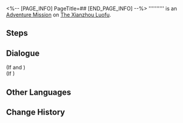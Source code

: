<%-- [PAGE_INFO]
PageTitle=##
[END_PAGE_INFO] --%>
{{Stub|Dialogue.}}
{{Mission Infobox
|id            = 2020111
|title         = 
|image         = <!--Mission .png-->
|type          = Adventure
|event_name    = 
|chapter       = 
|requirements  = [[Trailblaze Mission]] ''[[Stars Spun, Prescience Sprung]]'' completed
|summary       = <!--official mission summary from Fate's Atlas-->
|characters    = Trailblazer
|startLocation = [[The Xianzhou Luofu]] - [[Exalting Sanctum]]
|world         = The Xianzhou Luofu
|area          = Exalting Sanctum
|prev          = 
|next          = 
|rewards       = 
}}
'''''''''' is an [[Adventure Mission]] on [[The Xianzhou Luofu]].

==Steps==


<!--
==Gameplay Notes==

--><!--
==Trial Character==

-->
==Dialogue==
{{Stub Dialogue}}
;(If {{cx}}<!--SubMission Finish: 202010320--> and {{cx}}{{subst:void|<!--{"$type":"RPG.GameCore.ByCompareIsBookAvailable","BookSeriesID":169,"BookID":190359,"Inverse":true,"TaskEnabled":true,"IsClientOnly":true}-->}})
;(If {{cx}}{{subst:void|<!--{"$type":"RPG.GameCore.ByCompareIsBookAvailable","BookSeriesID":169,"BookID":190359,"TaskEnabled":true,"IsClientOnly":true}-->}})
{{Dialogue End}}

==Other Languages==
{{Other Languages
|en   = 
|zhs  = 
|zht  = 
|ja   = 
|ko   = 
|es   = 
|fr   = 
|ru   = 
|th   = 
|vi   = 
|de   = 
|id   = 
|pt   = 
}}

==Change History==
{{Change History|1.4}}
